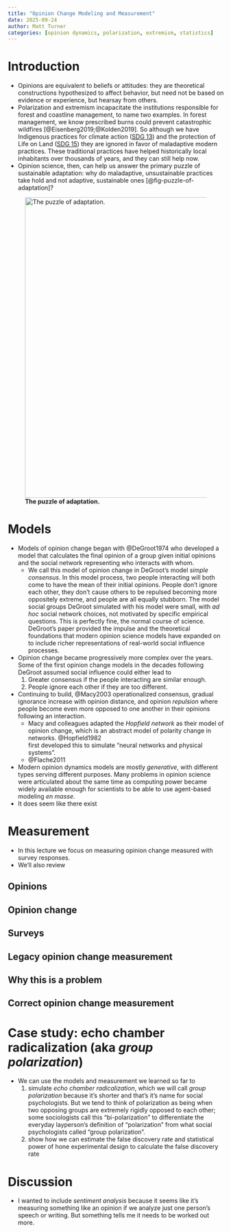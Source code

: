 ```yaml
---
title: "Opinion Change Modeling and Measurement"
date: 2025-09-24
author: Matt Turner
categories: [opinion dynamics, polarization, extremism, statistics]
---
```


# Introduction

- Opinions are equivalent to beliefs or attitudes: they are theoretical constructions hypothesized to affect behavior, but need not be based on evidence or experience, but hearsay from others.
- Polarization and extremism incapacitate the institutions responsible for
  forest and coastline management, to name two examples. In forest management,
  we know prescribed burns could prevent catastrophic wildfires 
  [@Eisenberg2019;@Kolden2019]. 
  So although we have Indigenous practices for climate action ([SDG 13](https://sdgs.un.org/goals/goal13))
  and the protection of Life on Land ([SDG
  15](https://sdgs.un.org/goals/goal15)) they are ignored in favor of
  maladaptive modern practices. These traditional practices have helped
  historically local inhabitants over thousands of years, and they can still
  help now.
- Opinion science, then, can help us answer the primary puzzle of
  sustainable adaptation: why do maladaptive, unsustainable practices take hold 
  and not adaptive, sustainable ones [@fig-puzzle-of-adaptation]?

![**The puzzle of adaptation.**](../Figures/puzzle-of-adaptation.png){#fig-puzzle-of-adaptation width="700"}

  
# Models

- Models of opinion change began with @DeGroot1974 who developed a model that
  calculates the final opinion of a group given initial opinions and the social
  network representing who interacts with whom. 
  - We call this model of opinion change in DeGroot's model *simple consensus*. 
    In this model process, two people interacting will both come to have the mean
    of their initial opinions. People don't ignore
    each other, they don't cause others to be repulsed becoming more oppositely
    extreme, and people are all equally stubborn. The model social groups 
    DeGroot simulated with his model were small, with *ad hoc* social network
    choices, not motivated by specific empirical questions. This is perfectly
    fine, the normal course of science. 
    DeGroot's paper provided the impulse and the theoretical foundations that
    modern opinion science models have expanded on to include 
    richer representations of real-world social influence processes.
- Opinion change became progressively more complex over the years. 
  Some of the first opinion change models in the decades following DeGroot 
  assumed social influence could either lead to 
  1. Greater consensus if the people interacting are similar enough.
  2. People ignore each other if they are too different.
- Continuing to build, @Macy2003 operationalized consensus, gradual ignorance
  increase with opinion distance, and opinion *repulsion* where people become
  even more opposed to one another in their opinions following an interaction.
  - Macy and colleagues adapted the *Hopfield network* as their model of opinion
    change, which is an abstract model of polarity change in networks. @Hopfield1982  
    first developed this to simulate "neural networks and physical systems". 
  - @Flache2011 
- Modern opinion dynamics models are mostly *generative*, with different types serving different
  purposes. Many problems in opinion science were articulated about the same
  time as computing power became widely available enough for scientists to be
  able to use agent-based modeling *en masse*. 
- It does seem like there exist 


# Measurement

- In this lecture we focus on measuring opinion change measured with survey
  responses. 
- We'll also review 

## Opinions

## Opinion change


## Surveys

## Legacy opinion change measurement


## Why this is a problem


## Correct opinion change measurement


# Case study: echo chamber radicalization (aka *group polarization*)

- We can use the models and measurement we learned so far to 
  1. simulate *echo chamber radicalization*, which we will call *group
     polarization* because it's shorter and that's it's name for social
     psychologists. But we tend to think of polarization as being when two
     opposing groups are extremely rigidly opposed to each other; some
     sociologists call this "bi-polarization" to differentiate the everyday
     layperson's definition of "polarization" from what social psychologists 
     called "group polarization".
  2. show how we can estimate the false discovery rate and statistical power of
     hone experimental design to calculate the false discovery rate


# Discussion

- I wanted to include *sentiment analysis* because it seems like it's measuring
  something like an opinion if we analyze just one person's speech or writing.
  But something tells me it needs to be worked out more.
